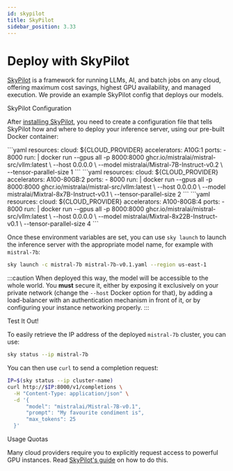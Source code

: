 ```yaml
---
id: skypilot
title: SkyPilot
sidebar_position: 3.33
---
```


# Deploy with SkyPilot
[SkyPilot](https://skypilot.readthedocs.io/en/latest/) is a framework for running LLMs, AI, and batch jobs on any cloud, offering maximum cost savings, highest GPU availability, and managed execution. We provide an example SkyPilot config that deploys our models.

<SectionTab as="h1" sectionId="skypilot-configuration">SkyPilot Configuration</SectionTab>

After [installing SkyPilot](https://skypilot.readthedocs.io/en/latest/getting-started/installation.html), you need to create a configuration file that tells SkyPilot how and where to deploy your inference server, using our pre-built Docker container:

<Tabs>
<TabItem value="mistral7b" label="Mistral-7B" default>
```yaml
resources:
  cloud: ${CLOUD_PROVIDER}
  accelerators: A10G:1
  ports:
    - 8000
run: |
  docker run --gpus all -p 8000:8000 ghcr.io/mistralai/mistral-src/vllm:latest \
                   --host 0.0.0.0 \
                   --model mistralai/Mistral-7B-Instruct-v0.2 \
                   --tensor-parallel-size 1
```
  </TabItem>
  <TabItem value="mixtral8x7b" label="Mixtral-8X7B">
```yaml
resources:
  cloud: ${CLOUD_PROVIDER}
  accelerators: A100-80GB:2
  ports:
    - 8000
run: |
  docker run --gpus all -p 8000:8000 ghcr.io/mistralai/mistral-src/vllm:latest \
                   --host 0.0.0.0 \
                   --model mistralai/Mixtral-8x7B-Instruct-v0.1 \
                   --tensor-parallel-size 2
```
  </TabItem>
  <TabItem value="mixtral8x22b" label="Mixtral-8X22B">
```yaml
resources:
  cloud: ${CLOUD_PROVIDER}
  accelerators: A100-80GB:4
  ports:
    - 8000
run: |
  docker run --gpus all -p 8000:8000 ghcr.io/mistralai/mistral-src/vllm:latest \
                   --host 0.0.0.0 \
                   --model mistralai/Mixtral-8x22B-Instruct-v0.1 \
                   --tensor-parallel-size 4
```
  </TabItem>
</Tabs>

Once these environment variables are set, you can use `sky launch` to launch the inference server with the appropriate model name, for example with `mistral-7b`:

```bash
sky launch -c mistral-7b mistral-7b-v0.1.yaml --region us-east-1
```

:::caution
When deployed this way, the model will be accessible to the whole world. You **must** secure it, either by exposing it exclusively on your private network (change the `--host` Docker option for that), by adding a load-balancer with an authentication mechanism in front of it, or by configuring your instance networking properly.
:::

<SectionTab as="h1" sectionId="test-it-out">Test It Out!</SectionTab>

To easily retrieve the IP address of the deployed `mistral-7b` cluster, you can use:

```bash
sky status --ip mistral-7b
```

You can then use `curl` to send a completion request:

```bash
IP=$(sky status --ip cluster-name)
curl http://$IP:8000/v1/completions \
  -H "Content-Type: application/json" \
  -d '{
      "model": "mistralai/Mistral-7B-v0.1",
      "prompt": "My favourite condiment is",
      "max_tokens": 25
  }'
```

<SectionTab as="h1" sectionId="usage-quotas">Usage Quotas</SectionTab>

Many cloud providers require you to explicitly request access to powerful GPU instances. Read [SkyPilot's guide](https://skypilot.readthedocs.io/en/latest/cloud-setup/quota.html) on how to do this.